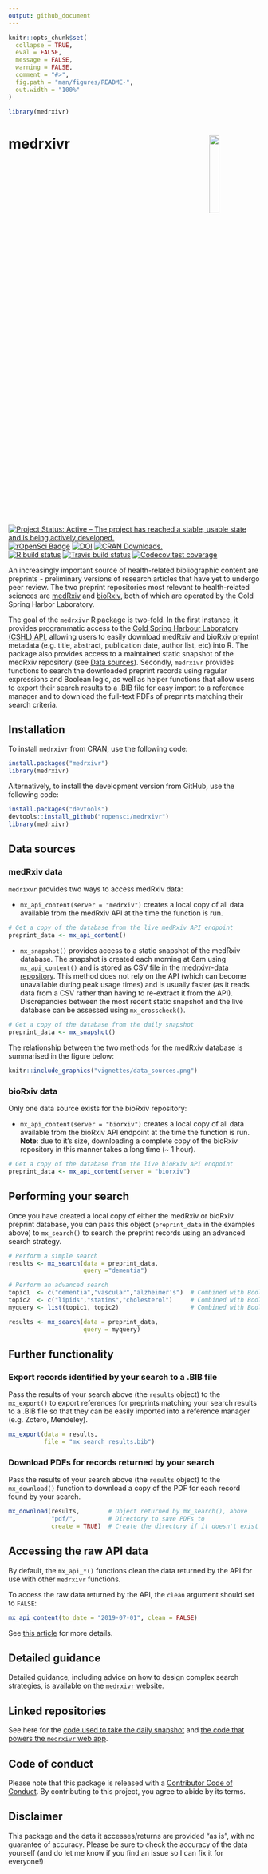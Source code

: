 ```yaml
---
output: github_document
---
```


<!-- README.md is generated from README.Rmd. Please edit that file -->

```r
knitr::opts_chunk$set(
  collapse = TRUE,
  eval = FALSE,
  message = FALSE,
  warning = FALSE,
  comment = "#>",
  fig.path = "man/figures/README-",
  out.width = "100%"
)

library(medrxivr)
```

# medrxivr <img src="man/figures/hex-medrxivr.png" align="right" width="20%" height="20%" />


<!-- badges: start -->
[![Project Status: Active – The project has reached a stable, usable state and is being actively developed.](https://www.repostatus.org/badges/latest/active.svg)](https://www.repostatus.org/#active)
[![rOpenSci Badge](https://badges.ropensci.org/380_status.svg)](https://github.com/ropensci/software-review/issues/380)
[![DOI](https://joss.theoj.org/papers/10.21105/joss.02651/status.svg)](https://doi.org/10.21105/joss.02651)
[![CRAN Downloads.](https://cranlogs.r-pkg.org/badges/grand-total/medrxivr)](https://CRAN.R-project.org/package=medrxivr)
<br>
[![R build status](https://github.com/ropensci/medrxivr/workflows/R-CMD-check/badge.svg)](https://github.com/ropensci/medrxivr/actions)
[![Travis build status](https://travis-ci.com/ropensci/medrxivr.svg?branch=master)](https://travis-ci.com/ropensci/medrxivr)
[![Codecov test coverage](https://codecov.io/gh/ropensci/medrxivr/branch/master/graph/badge.svg)](https://codecov.io/gh/ropensci/medrxivr?branch=master)

<!-- badges: end -->

An increasingly important source of health-related bibliographic content are preprints - preliminary versions of research articles that have yet to undergo peer review. The two preprint repositories most relevant to health-related sciences are [medRxiv](https://www.medrxiv.org/) and [bioRxiv](https://www.biorxiv.org/), both of which are operated by the Cold Spring Harbor Laboratory.

The goal of the `medrxivr` R package is two-fold. In the first instance, it provides programmatic access to the [Cold Spring Harbour Laboratory (CSHL) API](https://api.biorxiv.org/), allowing users to easily download medRxiv and bioRxiv preprint metadata (e.g. title, abstract, publication date, author list, etc) into R. The package also provides access to a maintained static snapshot of the medRxiv repository (see [Data sources](#medrxiv-data)). Secondly, `medrxivr` provides functions to search the downloaded preprint records using regular expressions and Boolean logic, as well as helper functions that allow users to export their search results to a .BIB file for easy import to a reference manager and to download the full-text PDFs of preprints matching their search criteria.

## Installation

<!---

To install the stable version of the package from CRAN:

``` r
install.packages("medrxivr")
library(medrxivr)
```

--->

To install `medrxivr` from CRAN, use the following code:

``` r
install.packages("medrxivr")
library(medrxivr)
```

Alternatively, to install the development version from GitHub, use the following code:

``` r
install.packages("devtools")
devtools::install_github("ropensci/medrxivr")
library(medrxivr)
```

## Data sources

### medRxiv data

`medrixvr` provides two ways to access medRxiv data:  

  - `mx_api_content(server = "medrxiv")` creates a local copy of all data available from the medRxiv API at the time the function is run.
  
``` r
# Get a copy of the database from the live medRxiv API endpoint
preprint_data <- mx_api_content()  
```
  
  - `mx_snapshot()` provides access to a static snapshot of the medRxiv database. The snapshot is created each morning at 6am using `mx_api_content()` and is stored as CSV file in the [medrxivr-data repository](https://github.com/mcguinlu/medrxivr-data). This method does not rely on the API (which can become unavailable during peak usage times) and is usually faster (as it reads data from a CSV rather than having to re-extract it from the API). Discrepancies between the most recent static snapshot and the live database can be assessed using `mx_crosscheck()`.
  
``` r
# Get a copy of the database from the daily snapshot
preprint_data <- mx_snapshot()  
```
  
The relationship between the two methods for the medRxiv database is summarised in the figure below:
  
``` r

knitr::include_graphics("vignettes/data_sources.png")
```
  
### bioRxiv data

Only one data source exists for the bioRxiv repository: 

  - `mx_api_content(server = "biorxiv")` creates a local copy of all data available from the bioRxiv API endpoint at the time the function is run. __Note__: due to it's size, downloading a complete copy of the bioRxiv repository in this manner takes a long time (~ 1 hour). 

``` r
# Get a copy of the database from the live bioRxiv API endpoint
preprint_data <- mx_api_content(server = "biorxiv")
```

## Performing your search

Once you have created a local copy of either the medRxiv or bioRxiv preprint database, you can pass this object (`preprint_data` in the examples above) to `mx_search()` to search the preprint records using an advanced search strategy.

``` r

# Perform a simple search
results <- mx_search(data = preprint_data,
                     query ="dementia")

# Perform an advanced search
topic1  <- c("dementia","vascular","alzheimer's")  # Combined with Boolean OR
topic2  <- c("lipids","statins","cholesterol")     # Combined with Boolean OR
myquery <- list(topic1, topic2)                    # Combined with Boolean AND

results <- mx_search(data = preprint_data,
                     query = myquery)

```


## Further functionality

### Export records identified by your search to a .BIB file

Pass the results of your search above (the `results` object) to the `mx_export()` to export references for preprints matching your search results to a .BIB file so that they can be easily imported into a reference manager (e.g. Zotero, Mendeley).

```r

mx_export(data = results,
          file = "mx_search_results.bib")

```

### Download PDFs for records returned by your search

Pass the results of your search above (the `results` object) to the `mx_download()` function to download a copy of the PDF for each record found by your search.

```r

mx_download(results,        # Object returned by mx_search(), above
            "pdf/",         # Directory to save PDFs to 
            create = TRUE)  # Create the directory if it doesn't exist

```

## Accessing the raw API data

By default, the `mx_api_*()` functions clean the data returned by the API for use with other `medrxivr` functions. 

To access the raw data returned by the API, the `clean` argument should  set to `FALSE`:

``` r
mx_api_content(to_date = "2019-07-01", clean = FALSE)

```

See [this article](https://docs.ropensci.org/medrxivr/articles/medrxiv-api.html#accessing-the-raw-api-data) for more details.

## Detailed guidance

Detailed guidance, including advice on how to design complex search strategies, is available on the [`medrxivr` website.](https://docs.ropensci.org/medrxivr/)

## Linked repositories

See here for the [code used to take the daily snapshot](https://github.com/mcguinlu/medrxivr-data) and [the code that powers the `medrxivr` web app](https://github.com/mcguinlu/medrxivr-app).

## Code of conduct

Please note that this package is released with a [Contributor
Code of Conduct](https://ropensci.org/code-of-conduct/). 
By
contributing to this project, you agree to abide by its terms.

## Disclaimer

This package and the data it accesses/returns are provided "as is", with no guarantee of accuracy. Please be sure to check the accuracy of the data yourself (and do let me know if you find an issue so I can fix it for everyone!)

